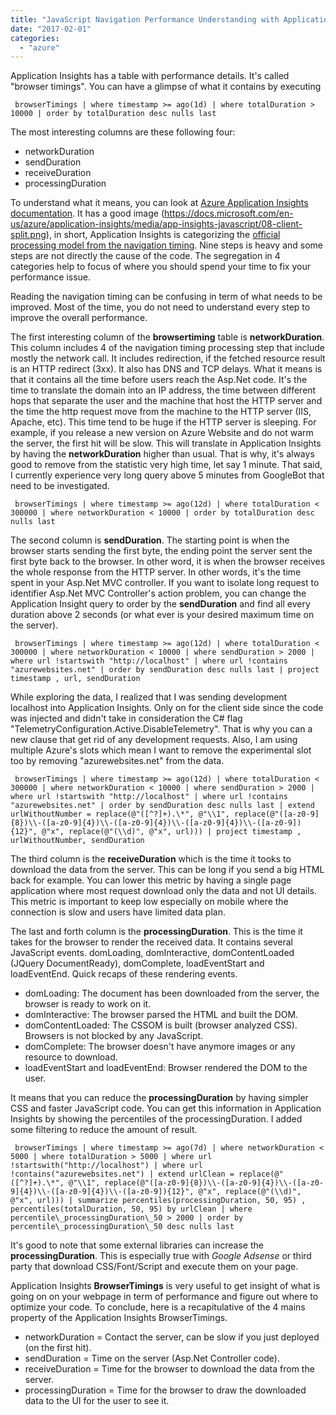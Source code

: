 ```yaml
---
title: "JavaScript Navigation Performance Understanding with Application Insights"
date: "2017-02-01"
categories: 
  - "azure"
---
```


Application Insights has a table with performance details. It's called "browser timings". You can have a glimpse of what it contains by executing

``` 
 browserTimings | where timestamp >= ago(1d) | where totalDuration > 10000 | order by totalDuration desc nulls last 
``` 

The most interesting columns are these following four:

- networkDuration
- sendDuration
- receiveDuration
- processingDuration

To understand what it means, you can look at [Azure Application Insights documentation](https://docs.microsoft.com/en-us/azure/application-insights/app-insights-javascript#page-load-performance). It has a good image (https://docs.microsoft.com/en-us/azure/application-insights/media/app-insights-javascript/08-client-split.png), in short, Application Insights is categorizing the [official processing model from the navigation timing](https://www.w3.org/TR/navigation-timing/#processing-model). Nine steps is heavy and some steps are not directly the cause of the code. The segregation in 4 categories help to focus of where you should spend your time to fix your performance issue.

Reading the navigation timing can be confusing in term of what needs to be improved. Most of the time, you do not need to understand every step to improve the overall performance.

The first interesting column of the **browsertiming** table is **networkDuration**. This column includes 4 of the navigation timing processing step that include mostly the network call. It includes redirection, if the fetched resource result is an HTTP redirect (3xx). It also has DNS and TCP delays. What it means is that it contains all the time before users reach the Asp.Net code. It's the time to translate the domain into an IP address, the time between different hops that separate the user and the machine that host the HTTP server and the time the http request move from the machine to the HTTP server (IIS, Apache, etc). This time tend to be huge if the HTTP server is sleeping. For example, if you release a new version on Azure Website and do not warm the server, the first hit will be slow. This will translate in Application Insights by having the **networkDuration** higher than usual. That is why, it's always good to remove from the statistic very high time, let say 1 minute. That said, I currently experience very long query above 5 minutes from GoogleBot that need to be investigated.

``` 
 browserTimings | where timestamp >= ago(12d) | where totalDuration < 300000 | where networkDuration < 10000 | order by totalDuration desc nulls last 
``` 

The second column is **sendDuration**. The starting point is when the browser starts sending the first byte, the ending point the server sent the first byte back to the browser. In other word, it is when the browser receives the whole response from the HTTP server. In other words, it's the time spent in your Asp.Net MVC controller. If you want to isolate long request to identifier Asp.Net MVC Controller's action problem, you can change the Application Insight query to order by the **sendDuration** and find all every duration above 2 seconds (or what ever is your desired maximum time on the server).

``` 
 browserTimings | where timestamp >= ago(12d) | where totalDuration < 300000 | where networkDuration < 10000 | where sendDuration > 2000 | where url !startswith "http://localhost" | where url !contains "azurewebsites.net" | order by sendDuration desc nulls last | project timestamp , url, sendDuration 
``` 

While exploring the data, I realized that I was sending development localhost into Application Insights. Only on for the client side since the code was injected and didn't take in consideration the C# flag "TelemetryConfiguration.Active.DisableTelemetry". That is why you can a new clause that get rid of any development requests. Also, I am using multiple Azure's slots which mean I want to remove the experimental slot too by removing "azurewebsites.net" from the data.

``` 
 browserTimings | where timestamp >= ago(12d) | where totalDuration < 300000 | where networkDuration < 10000 | where sendDuration > 2000 | where url !startswith "http://localhost" | where url !contains "azurewebsites.net" | order by sendDuration desc nulls last | extend urlWithoutNumber = replace(@"([^?]+).\*", @"\\1", replace(@"([a-z0-9]{8})\\-([a-z0-9]{4})\\-([a-z0-9]{4})\\-([a-z0-9]{4})\\-([a-z0-9]){12}", @"x", replace(@"(\\d)", @"x", url))) | project timestamp , urlWithoutNumber, sendDuration 
``` 

The third column is the **receiveDuration** which is the time it tooks to download the data from the server. This can be long if you send a big HTML back for example. You can lower this metric by having a single page application where most request download only the data and not UI details. This metric is important to keep low especially on mobile where the connection is slow and users have limited data plan.

The last and forth column is the **processingDuration**. This is the time it takes for the browser to render the received data. It contains several JavaScript events. domLoading, domInteractive, domContentLoaded (JQuery DocumentReady), domComplete, loadEventStart and loadEventEnd. Quick recaps of these rendering events.

- domLoading: The document has been downloaded from the server, the browser is ready to work on it.
- domInteractive: The browser parsed the HTML and built the DOM.
- domContentLoaded: The CSSOM is built (browser analyzed CSS). Browsers is not blocked by any JavaScript.
- domComplete: The browser doesn't have anymore images or any resource to download.
- loadEventStart and loadEventEnd: Browser rendered the DOM to the user.

It means that you can reduce the **processingDuration** by having simpler CSS and faster JavaScript code. You can get this information in Application Insights by showing the percentiles of the processingDuration. I added some filtering to reduce the amount of result.

``` 
 browserTimings | where timestamp >= ago(7d) | where networkDuration < 5000 | where totalDuration > 5000 | where url !startswith("http://localhost") | where url !contains("azurewebsites.net") | extend urlClean = replace(@"([^?]+).\*", @"\\1", replace(@"([a-z0-9]{8})\\-([a-z0-9]{4})\\-([a-z0-9]{4})\\-([a-z0-9]{4})\\-([a-z0-9]){12}", @"x", replace(@"(\\d)", @"x", url))) | summarize percentiles(processingDuration, 50, 95) , percentiles(totalDuration, 50, 95) by urlClean | where percentile\_processingDuration\_50 > 2000 | order by percentile\_processingDuration\_50 desc nulls last 
``` 

It's good to note that some external libraries can increase the **processingDuration**. This is especially true with _Google Adsense_ or third party that download CSS/Font/Script and execute them on your page.

Application Insights **BrowserTimings** is very useful to get insight of what is going on on your webpage in term of performance and figure out where to optimize your code. To conclude, here is a recapitulative of the 4 mains property of the Application Insights BrowserTimings.

- networkDuration = Contact the server, can be slow if you just deployed (on the first hit).
- sendDuration = Time on the server (Asp.Net Controller code).
- receiveDuration = Time for the browser to download the data from the server.
- processingDuration = Time for the browser to draw the downloaded data to the UI for the user to see it.
